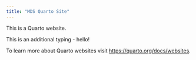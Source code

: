 ```yaml
---
title: "MDS Quarto Site"
---
```


This is a Quarto website.

This is an additional typing - hello!

To learn more about Quarto websites visit <https://quarto.org/docs/websites>.
